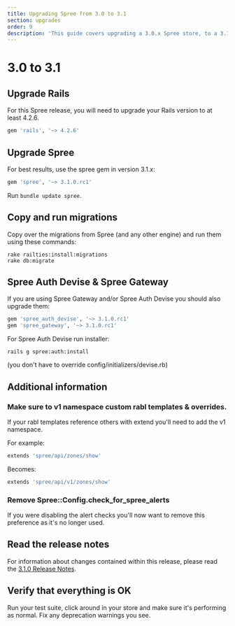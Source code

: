 ```yaml
---
title: Upgrading Spree from 3.0 to 3.1
section: upgrades
order: 9
description: 'This guide covers upgrading a 3.0.x Spree store, to a 3.1.x store'
---
```


# 3.0 to 3.1

## Upgrade Rails

For this Spree release, you will need to upgrade your Rails version to at least 4.2.6.

```ruby
gem 'rails', '~> 4.2.6'
```

## Upgrade Spree

For best results, use the spree gem in version 3.1.x:

```ruby
gem 'spree', '~> 3.1.0.rc1'
```

Run `bundle update spree`.

## Copy and run migrations

Copy over the migrations from Spree \(and any other engine\) and run them using these commands:

```text
rake railties:install:migrations
rake db:migrate
```

## Spree Auth Devise & Spree Gateway

If you are using Spree Gateway and/or Spree Auth Devise you should also upgrade them:

```ruby
gem 'spree_auth_devise', '~> 3.1.0.rc1'
gem 'spree_gateway', '~> 3.1.0.rc1'
```

For Spree Auth Devise run installer:

```text
rails g spree:auth:install
```

\(you don't have to override config/initializers/devise.rb\)

## Additional information

### Make sure to v1 namespace custom rabl templates & overrides.

If your rabl templates reference others with extend you'll need to add the v1 namespace.

For example:

```ruby
extends 'spree/api/zones/show'
```

Becomes:

```ruby
extends 'spree/api/v1/zones/show'
```

### Remove Spree::Config.check\_for\_spree\_alerts

If you were disabling the alert checks you'll now want to remove this preference as it's no longer used.

## Read the release notes

For information about changes contained within this release, please read the [3.1.0 Release Notes](http://guides.spreecommerce.org/release_notes/spree_3_1_0.html).

## Verify that everything is OK

Run your test suite, click around in your store and make sure it's performing as normal. Fix any deprecation warnings you see.

